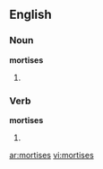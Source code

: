 ==English==

===Noun===
'''mortises'''

# {{plural of|[[mortise]]}}

===Verb===
'''mortises'''

# {{present participle of|[[mortise]]}}

[[ar:mortises]]
[[vi:mortises]]